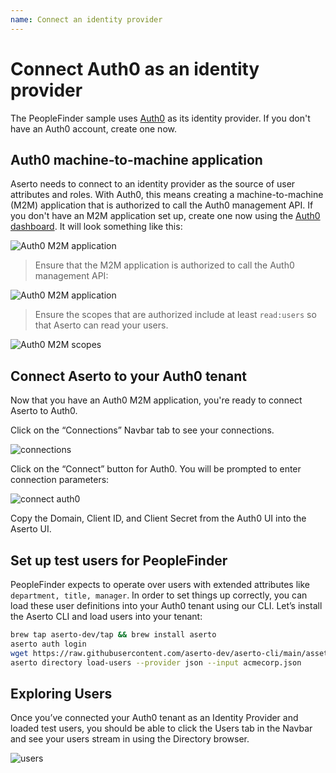 ```yaml
---
name: Connect an identity provider
---
```


# Connect Auth0 as an identity provider

The PeopleFinder sample uses [Auth0](https://www.auth0.com) as its identity provider.  If you don't have 
an Auth0 account, create one now.  

## Auth0 machine-to-machine application

Aserto needs to connect to an identity provider as the source of user attributes and roles. With Auth0, this means 
creating a machine-to-machine (M2M) application that is authorized to call the Auth0 management API. If you don't 
have an M2M application set up, create one now using the [Auth0 dashboard](https://manage.auth0.com/dashboard). 
It will look something like this:

![Auth0 M2M application](/auth0-m2m.png)

> Ensure that the M2M application is authorized to call the Auth0 management API:

![Auth0 M2M application](/auth0-m2m-mgmt.png)

> Ensure the scopes that are authorized include at least `read:users` so that Aserto can read your users.  

![Auth0 M2M scopes](/auth0-m2m-perms.png)

## Connect Aserto to your Auth0 tenant

Now that you have an Auth0 M2M application, you're ready to connect Aserto to Auth0.

Click on the “Connections” Navbar tab to see your connections.

![connections](/connections.png)

Click on the “Connect” button for Auth0. You will be prompted to enter connection parameters:

![connect auth0](/connect-auth0.png)

Copy the Domain, Client ID, and Client Secret from the Auth0 UI into the Aserto UI.

## Set up test users for PeopleFinder

PeopleFinder expects to operate over users with extended attributes like `department, title, manager`.  In order to set things up correctly, you can load these user definitions into your Auth0 tenant using our CLI. Let’s install the Aserto CLI and load users into your tenant:

```bash
brew tap aserto-dev/tap && brew install aserto
aserto auth login
wget https://raw.githubusercontent.com/aserto-dev/aserto-cli/main/assets/acmecorp.json
aserto directory load-users --provider json --input acmecorp.json
```

## Exploring Users

Once you’ve connected your Auth0 tenant as an Identity Provider and loaded test users, you should be able to click the Users tab in the Navbar and see your users stream in using the Directory browser.

![users](/users.png)
